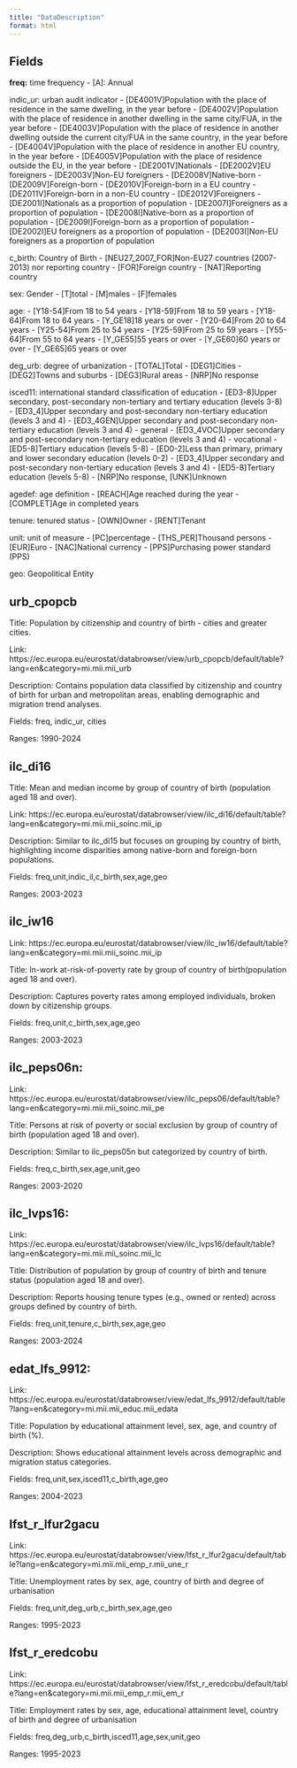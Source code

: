 ```yaml
---
title: "DataDescription"
format: html
---
```


## Fields

**freq:** time frequency
- [A]: Annual

indic_ur: urban audit indicator
- [DE4001V]Population with the place of residence in the same dwelling, in the year before
- [DE4002V]Population with the place of residence in another dwelling in the same city/FUA, in the year before
- [DE4003V]Population with the place of residence in another dwelling outside the current city/FUA in the same country, in the year before
- [DE4004V]Population with the place of residence in another EU country, in the year before
- [DE4005V]Population with the place of residence outside the EU, in the year before
- [DE2001V]Nationals
- [DE2002V]EU foreigners
- [DE2003V]Non-EU foreigners
- [DE2008V]Native-born
- [DE2009V]Foreign-born
- [DE2010V]Foreign-born in a EU country
- [DE2011V]Foreign-born in a non-EU country
- [DE2012V]Foreigners
- [DE2001I]Nationals as a proportion of population
- [DE2007I]Foreigners as a proportion of population
- [DE2008I]Native-born as a proportion of population
- [DE2009I]Foreign-born as a proportion of population
- [DE2002I]EU foreigners as a proportion of population
- [DE2003I]Non-EU foreigners as a proportion of population

c_birth: Country of Birth
- [NEU27_2007_FOR]Non-EU27 countries (2007-2013) nor reporting country
- [FOR]Foreign country
- [NAT]Reporting country

sex: Gender 
- [T]total
- [M]males
- [F]females

age: 
- [Y18-54]From 18 to 54 years
- [Y18-59]From 18 to 59 years
- [Y18-64]From 18 to 64 years
- [Y_GE18]18 years or over
- [Y20-64]From 20 to 64 years
- [Y25-54]From 25 to 54 years
- [Y25-59]From 25 to 59 years
- [Y55-64]From 55 to 64 years
- [Y_GE55]55 years or over
- [Y_GE60]60 years or over
- [Y_GE65]65 years or over

deg_urb: degree of urbanization
- [TOTAL]Total
- [DEG1]Cities
- [DEG2]Towns and suburbs
- [DEG3]Rural areas
- [NRP]No response

isced11: international standard classification of education
- [ED3-8]Upper secondary, post-secondary non-tertiary and tertiary education (levels 3-8)
- [ED3_4]Upper secondary and post-secondary non-tertiary education (levels 3 and 4)
- [ED3_4GEN]Upper secondary and post-secondary non-tertiary education (levels 3 and 4) - general
- [ED3_4VOC]Upper secondary and post-secondary non-tertiary education (levels 3 and 4) - vocational
- [ED5-8]Tertiary education (levels 5-8)
- [ED0-2]Less than primary, primary and lower secondary education (levels 0-2)
- [ED3_4]Upper secondary and post-secondary non-tertiary education (levels 3 and 4)
- [ED5-8]Tertiary education (levels 5-8)
- [NRP]No response, [UNK]Unknown

agedef: age definition
- [REACH]Age reached during the year
- [COMPLET]Age in completed years

tenure: tenured status
- [OWN]Owner
- [RENT]Tenant

unit: unit of measure
- [PC]percentage
- [THS_PER]Thousand persons
- [EUR]Euro
- [NAC]National currency
- [PPS]Purchasing power standard (PPS)

geo: Geopolitical Entity

## urb_cpopcb

Title: Population by citizenship and country of birth - cities and greater cities.

Link: https://ec.europa.eu/eurostat/databrowser/view/urb_cpopcb/default/table?lang=en&category=mi.mii.mii_urb

Description: Contains population data classified by citizenship and country of birth for urban and metropolitan areas, enabling demographic and migration trend analyses.

Fields: freq, indic_ur, cities

Ranges: 1990-2024


## ilc_di16

Title: Mean and median income by group of country of birth (population aged 18 and over).

Link: https://ec.europa.eu/eurostat/databrowser/view/ilc_di16/default/table?lang=en&category=mi.mii.mii_soinc.mii_ip

Description: Similar to ilc_di15 but focuses on grouping by country of birth, highlighting income disparities among native-born and foreign-born populations.

Fields: freq,unit,indic_il,c_birth,sex,age,geo

Ranges: 2003-2023


## ilc_iw16

Link: https://ec.europa.eu/eurostat/databrowser/view/ilc_iw16/default/table?lang=en&category=mi.mii.mii_soinc.mii_ip

Title: In-work at-risk-of-poverty rate by group of country of birth(population aged 18 and over).

Description: Captures poverty rates among employed individuals, broken down by citizenship groups.

Fields: freq,unit,c_birth,sex,age,geo
  
Ranges: 2003-2023


## ilc_peps06n:

Link: https://ec.europa.eu/eurostat/databrowser/view/ilc_peps06/default/table?lang=en&category=mi.mii.mii_soinc.mii_pe

Title: Persons at risk of poverty or social exclusion by group of country of birth (population aged 18 and over).

Description: Similar to ilc_peps05n but categorized by country of birth.

Fields: freq,c_birth,sex,age,unit,geo

Ranges: 2003-2020


## ilc_lvps16:

Link: https://ec.europa.eu/eurostat/databrowser/view/ilc_lvps16/default/table?lang=en&category=mi.mii.mii_soinc.mii_lc

Title: Distribution of population by group of country of birth and tenure status (population aged 18 and over).

Description: Reports housing tenure types (e.g., owned or rented) across groups defined by country of birth.

Fields: freq,unit,tenure,c_birth,sex,age,geo

Ranges: 2003-2024


## edat_lfs_9912:

Link: https://ec.europa.eu/eurostat/databrowser/view/edat_lfs_9912/default/table?lang=en&category=mi.mii.mii_educ.mii_edata

Title: Population by educational attainment level, sex, age, and country of birth (%).

Description: Shows educational attainment levels across demographic and migration status categories.

Fields: freq,unit,sex,isced11,c_birth,age,geo

Ranges: 2004-2023


## lfst_r_lfur2gacu

Link: https://ec.europa.eu/eurostat/databrowser/view/lfst_r_lfur2gacu/default/table?lang=en&category=mi.mii.mii_emp_r.mii_une_r

Title: Unemployment rates by sex, age, country of birth and degree of urbanisation

Fields: freq,unit,deg_urb,c_birth,sex,age,geo

Ranges: 1995-2023


## lfst_r_eredcobu

Link: https://ec.europa.eu/eurostat/databrowser/view/lfst_r_eredcobu/default/table?lang=en&category=mi.mii.mii_emp_r.mii_em_r

Title: Employment rates by sex, age, educational attainment level, country of birth and degree of urbanisation

Fields: freq,deg_urb,c_birth,isced11,age,sex,unit,geo

Ranges: 1995-2023












